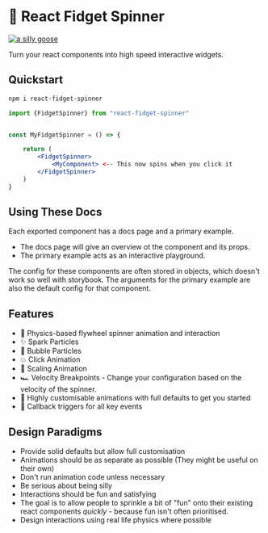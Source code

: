 
<Meta title="Welcome" />

# 🪿 React Fidget Spinner

[![a silly goose](../../design/goose.gif)](#)

Turn your react components into high speed interactive widgets.

## Quickstart

```bash
npm i react-fidget-spinner
```

```jsx
import {FidgetSpinner} from "react-fidget-spinner"


const MyFidgetSpinner = () => {

    return (
        <FidgetSpinner>
            <MyComponent> <-- This now spins when you click it
        </FidgetSpinner>
    )
}
```

## Using These Docs

Each exported component has a docs page and a primary example.

- The docs page will give an overview ot the component and its props.
- The primary example acts as an interactive playground.

The config for these components are often stored in objects, which doesn't work so well with storybook.
The arguments for the primary example are also the default config for that component.


## Features

- 🎡 Physics-based flywheel spinner animation and interaction
- ✨ Spark Particles
- 🫧 Bubble Particles
- 💥 Click Animation
- 🦣 Scaling Animation
- 🏎️ Velocity Breakpoints - Change your configuration based on the velocity of the spinner.
- 🎨 Highly customisable animations with full defaults to get you started
- 🔫 Callback triggers for all key events


## Design Paradigms

- Provide solid defaults but allow full customisation
- Animations should be as separate as possible (They might be useful on their own)
- Don't run animation code unless necessary
- Be serious about being silly
- Interactions should be fun and satisfying
- The goal is to allow people to sprinkle a bit of "fun" onto their existing react components _quickly_ - because fun isn't often prioritised.
- Design interactions using real life physics where possible




